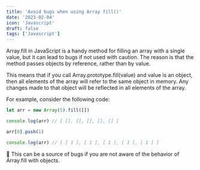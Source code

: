 ```yaml
---
title: 'Avoid bugs when using Array fill()'
date: '2023-02-04'
icon: 'Javascript'
draft: false
tags: ['Javascript']
---
```


Array.fill in JavaScript is a handy method for filling an array with a single value, but it can lead to bugs if not used with caution. The reason is that the method passes objects by reference, rather than by value.

This means that if you call Array.prototype.fill(value) and value is an object, then all elements of the array will refer to the same object in memory. Any changes made to that object will be reflected in all elements of the array.

For example, consider the following code:

```js
let arr = new Array(5).fill([])

console.log(arr) // [ [], [], [], [], [] ]

arr[0].push(1)

console.log(arr) // [ [ 1 ], [ 1 ], [ 1 ], [ 1 ], [ 1 ] ]
```

🚨 This can be a source of bugs if you are not aware of the behavior of Array.fill with objects.
